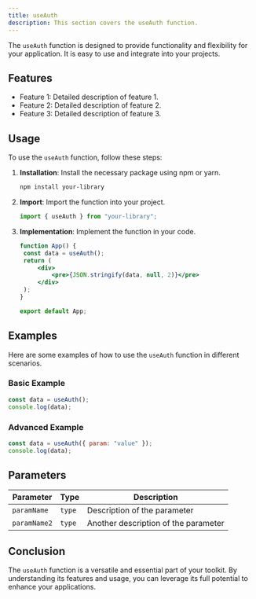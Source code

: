 ```yaml
---
title: useAuth
description: This section covers the useAuth function.
---
```


The `useAuth` function is designed to provide functionality and flexibility for your application. It is easy to use and integrate into your projects.

## Features

- Feature 1: Detailed description of feature 1.
- Feature 2: Detailed description of feature 2.
- Feature 3: Detailed description of feature 3.

## Usage

To use the `useAuth` function, follow these steps:

1. **Installation**: Install the necessary package using npm or yarn.
   ```bash
   npm install your-library
   ```
2. **Import**: Import the function into your project.
   ```jsx
   import { useAuth } from "your-library";
   ```
3. **Implementation**: Implement the function in your code.

   ```jsx
   function App() {
   	const data = useAuth();
   	return (
   		<div>
   			<pre>{JSON.stringify(data, null, 2)}</pre>
   		</div>
   	);
   }

   export default App;
   ```

## Examples

Here are some examples of how to use the `useAuth` function in different scenarios.

### Basic Example

```jsx
const data = useAuth();
console.log(data);
```

### Advanced Example

```jsx
const data = useAuth({ param: "value" });
console.log(data);
```

## Parameters

| Parameter    | Type   | Description                          |
| ------------ | ------ | ------------------------------------ |
| `paramName`  | `type` | Description of the parameter         |
| `paramName2` | `type` | Another description of the parameter |

## Conclusion

The `useAuth` function is a versatile and essential part of your toolkit. By understanding its features and usage, you can leverage its full potential to enhance your applications.
